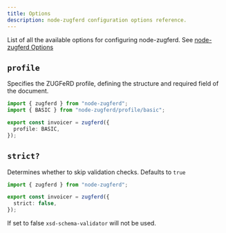 ```yaml
---
title: Options
description: node-zugferd configuration options reference.
---
```



List of all the available options for configuring node-zugferd. See [node-zugferd Options](https://github.com/jslno/node-zugferd/blob/main/packages/node-zugferd/src/types/options.ts)

## `profile`

Specifies the ZUGFeRD profile, defining the structure and required field of the document.

```ts
import { zugferd } from "node-zugferd";
import { BASIC } from "node-zugferd/profile/basic";

export const invoicer = zugferd({
  profile: BASIC,
});
```

## `strict?`

Determines whether to skip validation checks.
Defaults to `true`

```ts
import { zugferd } from "node-zugferd";

export const invoicer = zugferd({
  strict: false,
});
```

If set to false `xsd-schema-validator` will not be used.
